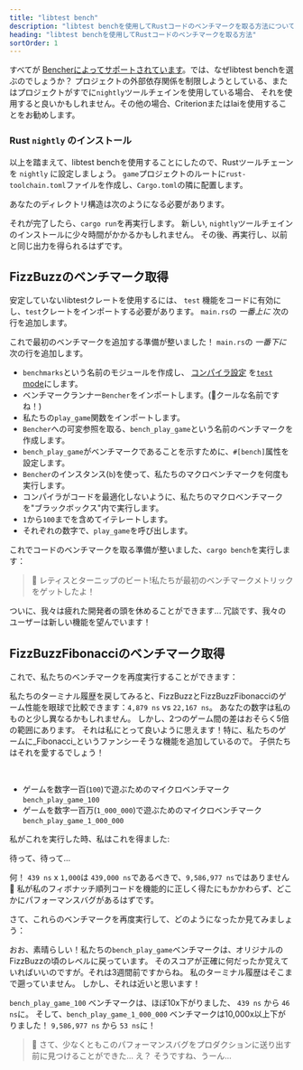 ```yaml
---
title: "libtest bench"
description: "libtest benchを使用してRustコードのベンチマークを取る方法についてのステップバイステップガイド"
heading: "libtest benchを使用してRustコードのベンチマークを取る方法"
sortOrder: 1
---
```



<Benchmarking />

<FizzBuzzRust />

<StepByStepRust />

<MicroVsMacro />

<BenchmarkingRust />

すべてが [Bencherによってサポートされています](/ja/docs/explanation/adapters/)。では、なぜlibtest benchを選ぶのでしょうか？
プロジェクトの外部依存関係を制限しようとしている、またはプロジェクトがすでに`nightly`ツールチェインを使用している場合、
それを使用すると良いかもしれません。その他の場合、CriterionまたはIaiを使用することをお勧めします。

### Rust `nightly` のインストール

以上を踏まえて、libtest benchを使用することにしたので、Rustツールチェーンを `nightly` に設定しましょう。
`game`プロジェクトのルートに`rust-toolchain.toml`ファイルを作成し、`Cargo.toml`の隣に配置します。

<RustToolchainRustBenchCode />

あなたのディレクトリ構造は次のようになる必要があります。

<RustToolchainRustBenchTree />

それが完了したら、`cargo run`を再実行します。
新しい, `nightly`ツールチェインのインストールに少々時間がかかるかもしれません。
その後、再実行し、以前と同じ出力を得られるはずです。

<FizzBuzzRefactorRust />

## FizzBuzzのベンチマーク取得

安定していないlibtestクレートを使用するには、 `test` 機能をコードに有効にし、`test`クレートをインポートする必要があります。 `main.rs`の _一番上に_ 次の行を追加します。

<TestCreateRustBenchCode />

これで最初のベンチマークを追加する準備が整いました！
`main.rs`の _一番下に_ 次の行を追加します。

<BenchPlayGameRustBenchCode />

- `benchmarks`という名前のモジュールを作成し、
  [コンパイラ設定](https://doc.rust-lang.org/reference/conditional-compilation.html#the-cfg-attribute)
  を[`test` mode](https://doc.rust-lang.org/book/ch11-03-test-organization.html#the-tests-module-and-cfgtest)にします。
- ベンチマークランナー`Bencher`をインポートします。(🐰クールな名前ですね！)
- 私たちの`play_game`関数をインポートします。
- `Bencher`への可変参照を取る、`bench_play_game`という名前のベンチマークを作成します。
- `bench_play_game`がベンチマークであることを示すために、`#[bench]`属性を設定します。
- `Bencher`のインスタンス(`b`)を使って、私たちのマクロベンチマークを何度も実行します。
- コンパイラがコードを最適化しないように、私たちのマクロベンチマークを"ブラックボックス"内で実行します。
- `1`から`100`までを含めてイテレートします。
- それぞれの数字で、`play_game`を呼び出します。

これでコードのベンチマークを取る準備が整いました、`cargo bench`を実行します：

<BenchPlayGameRustBenchOutput />

> 🐰 レティスとターニップのビート!私たちが最初のベンチマークメトリックをゲットしたよ！

ついに、我々は疲れた開発者の頭を休めることができます...
冗談です、我々のユーザーは新しい機能を望んでいます！

<FizzBuzzFibonacciRust>
  <PlayGameRustCode />
</FizzBuzzFibonacciRust>

## FizzBuzzFibonacciのベンチマーク取得

これで、私たちのベンチマークを再度実行することができます：

<BenchPlayGameFibonacciRustBenchOutput />

私たちのターミナル履歴を戻してみると、FizzBuzzとFizzBuzzFibonacciのゲーム性能を眼球で比較できます：`4,879 ns` vs `22,167 ns`。
あなたの数字は私のものと少し異なるかもしれません。
しかし、2つのゲーム間の差はおそらく5倍の範囲にあります。
それは私にとって良いように思えます！特に、私たちのゲームに_Fibonacci_というファンシーそうな機能を追加しているので。
子供たちはそれを愛するでしょう！

<FizzBuzzFibonacciOpenRust>
  <FizzBuzzFibonacciOpenRustCode />
</FizzBuzzFibonacciOpenRust>

<TheEnd />

<br />

<OnFire />

<BenchPlayGameOnFireRustBenchCode />

- ゲームを数字一百(`100`)で遊ぶためのマイクロベンチマーク`bench_play_game_100`
- ゲームを数字一百万(`1_000_000`)で遊ぶためのマイクロベンチマーク`bench_play_game_1_000_000`

私がこれを実行した時、私はこれを得ました:

<BenchPlayGameOnFireRustBenchOutputStart />

待って、待って...

<BenchPlayGameOnFireRustBenchOutput />

何！ `439 ns` x `1,000`は `439,000 ns`であるべきで、`9,586,977 ns`ではありません 🤯
私が私のフィボナッチ順列コードを機能的に正しく得たにもかかわらず、どこかにパフォーマンスバグがあるはずです。

<FizzBuzzFibonacciFixRust />

さて、これらのベンチマークを再度実行して、どのようになったか見てみましょう：

<BenchPlayGameFixRustBenchOutput />

おお、素晴らしい！私たちの`bench_play_game`ベンチマークは、オリジナルのFizzBuzzの頃のレベルに戻っています。
そのスコアが正確に何だったか覚えていればいいのですが。それは3週間前ですからね。
私のターミナル履歴はそこまで遡っていません。
しかし、それは近いと思います！

`bench_play_game_100` ベンチマークは、ほぼ10x下がりました、 `439 ns` から `46 ns`に。
そして、`bench_play_game_1_000_000` ベンチマークは10,000x以上下がりました！ `9,586,977 ns` から `53 ns`に！

> 🐰 さて、少なくともこのパフォーマンスバグをプロダクションに送り出す前に見つけることができた... え？ そうですね、うーん...

<CatchInCi />

<CatchInCiRustBenchOutput />

<CatchInCiPlot />

<CatchInCiPlotRustBench title="libtest benchを使用してRustをベンチマークする方法" />

<BencherFooter />